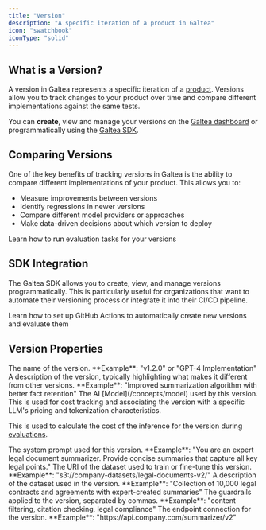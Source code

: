```yaml
---
title: "Version"
description: "A specific iteration of a product in Galtea"
icon: "swatchbook"
iconType: "solid"
---
```



## What is a Version?

A version in Galtea represents a specific iteration of a [product](/concepts/product). Versions allow you to track changes to your product over time and compare different implementations against the same tests.

You can **create**, view and manage your versions on the [Galtea dashboard](https://platform.galtea.ai/) or programmatically using the [Galtea SDK](/sdk/api/version/service).

## Comparing Versions

One of the key benefits of tracking versions in Galtea is the ability to compare different implementations of your product. This allows you to:

- Measure improvements between versions
- Identify regressions in newer versions
- Compare different model providers or approaches
- Make data-driven decisions about which version to deploy

<Card title="Run Evaluations" icon="clipboard-check" iconType="solid" href="/concepts/product/version/session/evaluation">
  Learn how to run evaluation tasks for your versions
</Card>

## SDK Integration

The Galtea SDK allows you to create, view, and manage versions programmatically. This is particularly useful for organizations that want to automate their versioning process or integrate it into their CI/CD pipeline.

<CardGroup cols={2}>
  <SDKVersionServiceCard />
  <Card title="GitHub Actions" icon="code-compare" href="/sdk/integrations/github-actions">
    Learn how to set up GitHub Actions to automatically create new versions and evaluate them
  </Card>
</CardGroup>

## Version Properties

<ResponseField name="Version Name" type="Text" required>
  The name of the version. **Example**: "v1.2.0" or "GPT-4 Implementation"
</ResponseField>

<ResponseField name="Version Description" type="Text">
  A description of the version, typically highlighting what makes it different from other versions. **Example**: "Improved summarization algorithm with better fact retention"
</ResponseField>

<ResponseField name="Model" type="Model" required>
  The AI [Model](/concepts/model) used by this version. This is used for cost tracking and associating the version with a specific LLM's pricing and tokenization characteristics.

  This is used to calculate the cost of the inference for the version during [evaluations](/concepts/product/version/session/evaluation).
</ResponseField>

<ResponseField name="System Prompt" type="Text">
  The system prompt used for this version. **Example**: "You are an expert legal document summarizer. Provide concise summaries that capture all key legal points."
</ResponseField>

<ResponseField name="Dataset URI" type="Text">
  The URI of the dataset used to train or fine-tune this version. **Example**: "s3://company-datasets/legal-documents-v2/"
</ResponseField>

<ResponseField name="Dataset Description" type="Text">
  A description of the dataset used in the version. **Example**: "Collection of 10,000 legal contracts and agreements with expert-created summaries"
</ResponseField>

<ResponseField name="Guardrails" type="Text">
  The guardrails applied to the version, separated by commas. **Example**: "content filtering, citation checking, legal compliance"
</ResponseField>

<ResponseField name="Endpoint" type="Text">
  The endpoint connection for the version. **Example**: "https://api.company.com/summarizer/v2"
</ResponseField>
